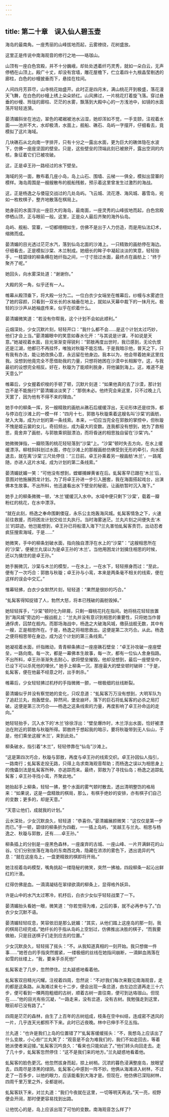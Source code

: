 ```yaml
---
---
---
```

title: 第二十章　误入仙人碧玉壶
---




海岛的最南角。一座秀丽的山峰拔地而起，云雾缭绕，花树盛放。

这里正是传说中南海观音的修行之地——珞珈山。

山顶有一座白色宫殿，并不十分巍峨，却处处透着纤巧灵秀，就如一朵白云，无声停栖在山顶上。殿广十丈，却没有宫墙，雕花屋檐下，伫立着四十九根晶莹剔透的廊柱，白色的纱幔披垂而下，悬挂在柱间。

人间四月芳菲尽，山寺桃花始盛开。此时正是四月末，满山桃花开到极盛，落花漫天飞舞，在白色的纱幔上绣上朵朵娇红。山风拂过，一片桃花打着旋飞落。穿过悬垂的纱幔、玲珑的廊柱、茫茫的水雾，飘落到大殿中心的一方浅池中，如镜的水面荡开轻轻涟漪。

晏清媚斜坐在池边，翠色的裙裾被池水沾湿，她却浑如不觉，一手支颐，注视着水面——池并不大，水却极清，水面上，舰船、礁石、岛屿一字摆开，仔细看去，竟模拟了这片海域。

几块礁石从北向南一字排开，只有十分之一露出水面，更为巨大的礁体隐在水波下，仿佛一座座坚固的壁垒。只是，这些壁垒的顶端此刻已被掀开，露出空洞的内核，象征着它们已被攻破。

这，正是卓王孙一路经过的水下壁垒。

海域的另一面，散布着几座小岛，岛上山石、围墙、云梯一一俱全，模拟出营寨的模样。海岛周围是一艘艘散布的舰船残骸，预示着这里曾发生过激烈的海战。

这，正是杨逸之与倭寇交战过的几处岛屿。飞云城、流花港、海风城、暮雪岛，宛如一枚枚棋子，整齐地散落在棋局上。

她身前的水面浮出一座巨大的海岛，最南面，一座灵秀的山峰拔地而起，白色宫殿停栖山顶，正与眼前一般。这里，正是众人最后齐聚的海外仙岛。

岛屿、舰船、营寨，一切都栩栩如生，仿佛不是出于人力仿造，而是用仙法幻术，缩微而成。

晏清媚的目光透过茫茫水汽，落到仙岛北面的沙滩上。一只精致的画舫停在海边。仔细看去，正是模拟沙棠、木兰制成。她细长的眸子中凝起淡淡的笑意，轻轻抬手，一枝碧绿的柳条横在她纤指之间，一寸寸扭过水面，最终点在画舫上：“终于聚齐了呢。”

她回头，向水雾深处道：“谢谢你。”

大殿的另一角，似乎还有一人。

帷幕从殿顶垂下，将大殿一分为二。一位白衣少女端坐在帷幕后，纱幔与水雾遮住了她的容颜，只看到一双长长的水袖垂在地上，就如从天幕中裁下的一抹月光。极轻的沙沙声从她袖底传来，似乎在织着什么。

晏清媚微笑道：“若没有你帮我，这个计划不会如此顺利。”

云烟深处，少女沉默片刻，轻轻开口：“我什么都不会……是这个计划太过巧妙，他们才会上当。”晏清媚眼中的笑意如春水化开：“与其说是计谋，不如说是天意。”她凝视着水面，目光渐渐变得锐利：“郭敖再度出世时，我已感到，无论仇恨还是江湖，他都已不再挂怀，唯独对秋璇不能忘情。于是我暗示他，普天之下，只有我有办法，能让她改换心意，永远留在他身边。我本以为，他会带着她来这里找我。没想到他竟完全不愿借助我的力量，只想将她困在沙漠中长相厮守。这，与我最初的设想完全相反。好在，秋璇为了能顺利脱身，将他骗到海上。这，难道不是天意么?”

帷幕后，少女握着织梭的手顿了顿，沉默片刻道：“如果他真的去了沙漠，那计划岂不是不能施行?”晏清媚淡淡笑了：“那倒未必。他终究会来这里，只不过晚上几天罢了，因为他有不得不来的理由。”

她手中的柳条一挥，另一艘精致的画舫从礁石后缓缓浮出，无论形体还是纹饰，都与停泊在沙滩上的一模一样：“四月十七，郭敖与秋璇乘着这艘名叫‘沙棠’的画舫，驶入大海，成为计划的第一条线索。本来，一切应当完全在郭敖的掌控中，但秋璇不愧是姬云裳的女儿，奇招频出，成为最大的变数。连我都没有想到，她为了救相思，竟舍弃了画舫，与郭敖乘铜鼓漂泊，而将昏迷的相思独自留在‘沙棠’内。”

她微微弹指，一瓣陨落的桃花轻轻落到“沙棠”上。“沙棠”顿时失去方向，在水上缓缓漂浮。柳枝斜斜划过水面，停在沙滩上的那艘画舫仿佛受到无形的牵引，向水面退去，就在离‘沙棠’三尺处停住：“三日前。卓王孙乘着另一艘画舫‘木兰’，一路尾随，亦进人这片水域，成为计划的第二条线索。”

晏清媚妩媚一笑：“可他没有想到，螳螂捕蝉黄雀在后。虬髯客早已跟在‘木兰’后，意图对他施展困龙计划。为了将卓王孙进一步引入圈套，我在海面搭起戏台，出演佛本生故事。不出所料，他迅速看出水下壁垒的秘密。让画舫暂时沉入海下。”

她手上的柳条微微一顿，‘木兰’缓缓沉入水中。水域中便只剩下‘沙棠’，载着一瓣粉红的桃花，在水中漂浮。

“就在此刻，杨逸之奉命围剿倭寇，永乐公主炮轰海风城。虬髯客情急之下，火速前往救援，而将困龙计划交给兰丸执行。当时海雾迷茫。兰丸片刻之间便失去‘木兰’的踪迹。他岂能想到，卓王孙已将船潜入海下?兰丸害怕虬髯客责罚，出动忍者疯狂搜索海域，于是……”

她微笑，手中的柳条划破水面，指向独自漂浮在水上的“沙棠”：“这艘相思所在的‘沙棠’，便被兰丸误以为是卓王孙的‘木兰’。当他用困龙计划擒住相思的时候，还以为擒住的是卓王孙。”

她手腕微沉，沙棠与木兰的模型，一在水上，一在水下，轻轻擦身而过：“至此，便有了一次巧合：郭敖与秋璇；卓王孙与小鸾，本来是两条毫不相关的线索，便在这样的误会中交汇。”

惟幕轻拂，白衣少女默然片刻，轻轻道：“果然是很妙的巧合。”

“虬髯客得知捉错了人，勃然大怒，将本已残破的画舫毁掉。”

她轻轻挥手，“沙棠”顿时化为碎屑，只剩一瓣桃花托在指间。她将桃花轻轻放置到“海风城”旁边的一艘战舰上：“兰丸并没有意识到相思的重要性，只将她当作普通俘虏，囚禁在舰内。而那场海战中，杨逸之大破海风城，缴获战舰无数，其中有一艘，正是相思所在。于是，杨逸之将相思救出。这便是第二次巧合。从此。杨逸之便将相思带在身边，成为这个计划的第三条线索。”

她凝视着水面，纤指微动，青青柳条拂过一座座礁石壁垒：“卓王孙攻破一座座壁垒，一路向南。每一次，都是一幕佛本生故事，每一次，都有一位仙人舍身指路。不出所料，卓王孙渐渐失去耐心，欲将壁垒摧毁。他却没想到，最后一座壁垒中，已设下可以杀死他的埋伏。” 她手上柳条一沉，那座最大的壁垒顿时破碎：“于是，虬髯客，便在他最不经意之时，出手刺杀。”

帷幕后，少女轻轻拂过机杼的手指微微一颤，一根极细的丝线断裂。

晏清媚似乎并没有察觉她的变化，只叹息道：“虬髯客万万没有想到，大明军队为了追赶兰丸，炮轰壁垒。猝然间，堡垒崩坏，落下的巨石将虬髯客的必杀之局打破。这便是第三次巧合——杨逸之这条线索的力量，再度影响了卓王孙命运的走向。”

她轻轻抬手，沉入水下的‘木兰’徐徐浮出：“壁垒爆炸时，木兰浮出水面，恰好被漂泊在附近的郭敖与秋璇所得。郭敖终于想起我的暗示，要将秋璇带到无人仙山，于是，他们乘坐这艘‘木兰’，来到此处。”

柳条破水，指引着“木兰”，轻轻停靠在“仙岛”沙滩上。

“这是第四次巧合，秋璇与郭敖，再度与卓王孙的线索交织。卓王孙因仙人指引，一路南行；虬髯客走投无路，只得上岛求南海观音帮助；而杨逸之误以为相思身上的傀儡剑法是虬髯客所种，亦追踪而来。最终，郭敖为了寻找仙岛；杨逸之追踪虬髯客；卓王孙寻找小鸾，齐聚此地。”

她抬起手上柳条，轻轻一拂，整个水面的雾气顿时散去，透出清明整饬的格局来：“如果说，这是一盘精致的棋局，那么，有棋手绝妙的安排，亦有棋子们自己的变数；更多的，却是天意。”

“天意让他们，成就我的计划。”

云水深处，少女沉默良久，轻轻道：“恭喜你。”晏清媚展颜微笑：“这仅仅是第一步而已。”手一顿，碧绿的柳条折为四截，一一插上岛屿，“吴越王与兰丸、相思与杨逸之、秋璇与郭敖，还有……卓王孙。”

柳条插上的分别是一座黑色森林，一座废弃的古城、一座山峰、一片开满鲜花的山谷。它们分别坐落在海岛的东南西北角，隐藏在浓浓的雾色下，透出诡异的气息：“就在这座岛上，一盘更精致的棋即将开局。”

她注视着岛屿模型，嘴角挑起一缕隐秘的微笑，突然一拂袖，四段柳条一起沁出鲜红的汁液。

红得仿佛是血。一滴滴凝结在翠绿欲滴的柳条上，显得格外妖异。

许是山中的水汽太过寒冷，机杼后，白衣少女似乎轻轻战栗了一下。

晏清媚抬头看她一眼，微笑道：“你若觉得为难，之后的事，就不必再参与了。”白衣少女沉默不语。

晏清媚轻轻叹息，笑容依旧是那么妩媚：“其实，从他们踏上这座岛的那一刻，我的棋局已经完成。”她纤长的手指从岛屿上空划过，仿佛推出决胜的棋子，“而我要做舶，只是目送棋子们走到应去的位置。”

少女沉默良久，轻轻摇了摇头：“不。从我知道真相的一刻开始。我只想做一件事……”她苍白的手指突然握紧，一缕极细的丝线在她指间崩断，一滴鲜血溅落在如雪的丝缕上，“我，要亲手杀死他!”

虬髯客走了几步，忽然停住。兰丸疑惑地看着他。

虬髯客双目精光闪耀。注视着四周，忽然说：“不对!我们每次来觐见南海观音，走的都是这条路。从海滩过来七十二步，便会出现一条岔道，由左边岔道再走三十六步，便可看到一棵两抱粗细的古树，顺着古树一直往南，便可到达珞珈山。但现在……”他的目光有些沉凝，“一路走来，没有岔道，没有古树。我勉强走到这里，眼前却已没有路了。”

四周是茫茫的森林，由生了上百年的古树组成，枝条在空中纠结，连成密不透风的一片，几乎连天光都照不下来。此时已近夜晚。林中已伸手不见五指。

兰丸道：“也许是我们上岛的位置错了?”虬髯客缓缓摇头：“不，我想岛上应该出了什么变故，小心些!”兰丸笑了：“观音是不会为难我们的，我们不如走回去，等着她派使者来迎接。”虬髯客沉吟良久：“看来也只能如此了。”他们转头向回走去。走了几十步，虬髯客忽然停住：“这不是我们来的地方。”兰丸疑惑地看着他。

虬髯客的脸色更沉。他忽然拔身而起，掠上树梢。沉浓的暮色浸满整座岛，放眼望去，四周尽是漆黑的绿阴。虬髯客心中感到一阵不妙。他俩从海滩进入树林，不过走了一百多步，以他的眼力，应该能看到大海才是。但现在，他仿佛已深陷树林，四周千里万里之外，全都是树。

虬髯客跃下来，对兰丸道：“我们今夜就在这里，一切等明天再说。”天一亮，视野便会开阔，那时便更容易找到出路。

让他忧心的是，岛上应该出现了可怕的变数。南海观音怎么样了?